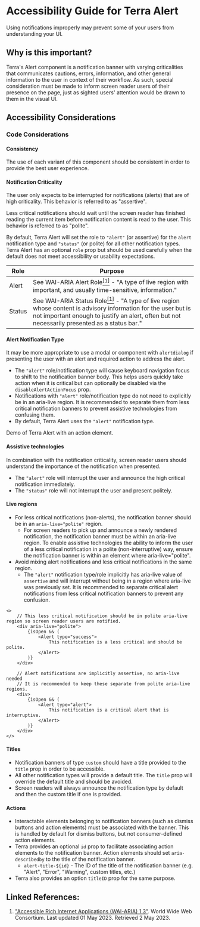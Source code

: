 

<Badge />

# Accessibility Guide for Terra Alert

<Notice variant="important" ariaLevel="2">

Using notifications improperly may prevent some of your users from understanding your UI.

</Notice>

<Whitespace />

## Why is this important?

Terra's Alert component is a notification banner with varying criticalities that communicates cautions, errors, information, and other general information to the user in context of their workflow. As such, special consideration must be made to inform screen reader users of their presence on the page, just as sighted users' attention would be drawn to them in the visual UI.

## Accessibility Considerations

### Code Considerations

#### Consistency

The use of each variant of this component should be consistent in order to provide the best user experience.

#### Notification Criticality

The user only expects to be interrupted for notifications (alerts) that are of high criticality. This behavior is referred to as "assertive".

Less critical notifications should wait until the screen reader has finished reading the current item before notification content is read to the user. This behavior is referred to as "polite".

By default, Terra Alert will set the role to `"alert"` (or assertive) for the `alert` notification type and `"status"` (or polite) for all other notification types.
Terra Alert has an optional `role` prop but should be used carefully when the default does not meet accessibility or usability expectations.

| Role | Purpose |
| --- | --- |
| Alert | See <Hyperlink href="https://w3c.github.io/aria/#alert" variant="external">WAI-ARIA Alert Role</Hyperlink>[<sup>[1]</sup>](/components/cerner-terra-core-docs/alert/accessibility-guide#linked-references) - "A type of live region with important, and usually time-sensitive, information." |
| Status | See <Hyperlink href="https://w3c.github.io/aria/#status" variant="external">WAI-ARIA Status Role</Hyperlink>[<sup>[1]</sup>](/components/cerner-terra-core-docs/alert/accessibility-guide#linked-references) - "A type of live region whose content is advisory information for the user but is not important enough to justify an alert, often but not necessarily presented as a status bar." |

#### Alert Notification Type

<Notice variant="ux-recommendation" ariaLevel="6">

It may be more appropriate to use a modal or component with `alertdialog` if presenting the user with an alert and required action to address the alert.

</Notice>

- The `"alert"` role/notification type will cause keyboard navigation focus to shift to the notification banner body.
        This helps users quickly take action when it is critical but can optionally be disabled via the `disableAlertActionFocus` prop.
- Notifications with `"alert"` role/notification type do not need to explicitly be in an aria-live region.
        It is recommended to separate them from less critical notification banners to prevent assistive technologies from confusing them.
- By default, Terra Alert uses the `"alert"` notification type.

Demo of Terra Alert with an action element.

<AlertActionFocusDemo />

#### Assistive technologies

In combination with the notification criticality, screen reader users should understand the importance of the notification when presented.

* The `"alert"` role will interrupt the user and announce the high critical notification immediately.
* The `"status"` role will not interrupt the user and present politely.

#### Live regions

- For less critical notifications (non-alerts), the notification banner should be in an `aria-live="polite"` region.
    - For screen readers to pick up and announce a newly rendered notification, the notification banner must be within an aria-live region.
    To enable assistive technologies the ability to inform the user of a less critical notification in a polite (non-interruptive) way, ensure the notification banner is
    within an element where aria-live="polite".
- Avoid mixing alert notifications and less critical notifications in the same region.
    - The `"alert"` notification type/role implicitly has aria-live value of `assertive` and will interrupt without being in a region where aria-live was previously set.
    It is recommended to separate critical alert notifications from less critical notification banners to prevent any confusion.

<div aria-label="Example code">


    <>
        // This less critical notification should be in polite aria-live region so screen reader users are notified.
        <div aria-live="polite">
            {isOpen && (
                <Alert type="success">
                    This notification is a less critical and should be polite.
                </Alert>
            )}
        </div>

        // Alert notifications are implicitly assertive, no aria-live needed
        // It is recommended to keep these separate from polite aria-live regions.
        <div>
            {isOpen && (
                <Alert type="alert">
                    This notification is a critical alert that is interruptive.
                </Alert>
            )}
        </div>
    </>

</div>

#### Titles

- Notification banners of type `custom` should have a title provided to the `title` prop in order to be accessible.
- All other notification types will provide a default title. The `title` prop will override the default title and should be avoided.
- Screen readers will always announce the notification type by default and then the custom title if one is provided.

<CustomExampleNoTitle title="Bad: Avoid notifications with no titles" />
<CustomExample title="Good: Titles help users understand notifications" />

#### Actions

- Interactable elements belonging to notification banners (such as dismiss buttons and action elements) must be associated with the banner.
  This is handled by default for dismiss buttons, but not consumer-defined action elements.
- Terra provides an optional `id` prop to facilitate associating action elements to the notification banner. Action elements should set
  `aria-describedby` to the title of the notification banner.
  - `alert-title-${id}` - The ID of the title of the notification banner (e.g. "Alert", "Error", "Warning", custom titles, etc.)
- Terra also provides an option `titleID` prop for the same purpose.

<ActionExample
  title="Notification Banner with Action"
  description="This example uses the titleID prop and aria-describedby to associate an action element with the notification banner."
/>

## Linked References:
1. ["Accessible Rich Internet Applications (WAI-ARIA) 1.3"](https://w3c.github.io/aria/). World Wide Web Consortium. Last updated 01 May 2023. Retrieved 2 May 2023.